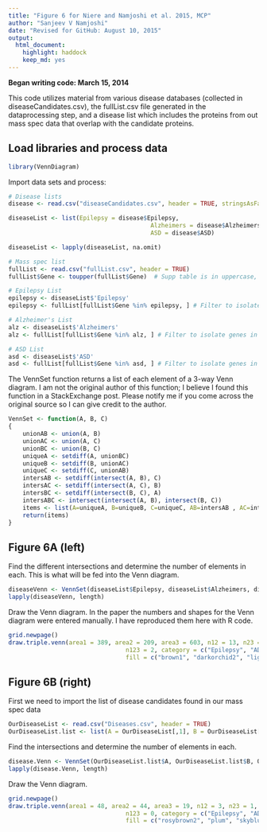 ---
title: "Figure 6 for Niere and Namjoshi et al. 2015, MCP"
author: "Sanjeev V Namjoshi"
date: "Revised for GitHub: August 10, 2015"
output: 
  html_document: 
    highlight: haddock
    keep_md: yes
---
**Began writing code: March 15, 2014**

This code utilizes material from various disease databases (collected in diseaseCandidates.csv), the fullList.csv file generated in the dataprocessing step, and a disease list which includes the proteins from out mass spec data that overlap with the candidate proteins.

## Load libraries and process data

```{r, message = FALSE}
library(VennDiagram)
```

Import data sets and process:
```{r}
# Disease lists
disease <- read.csv("diseaseCandidates.csv", header = TRUE, stringsAsFactors = FALSE, na.strings = "")

diseaseList <- list(Epilepsy = disease$Epilepsy,
										Alzheimers = disease$Alzheimers,
										ASD = disease$ASD)

diseaseList <- lapply(diseaseList, na.omit)

# Mass spec list
fullList <- read.csv("fullList.csv", header = TRUE)
fullList$Gene <- toupper(fullList$Gene)  # Supp table is in uppercase, easier comparison

# Epilepsy List
epilepsy <- diseaseList$'Epilepsy'
epilepsy <- fullList[fullList$Gene %in% epilepsy, ] # Filter to isolate genes in our dataset

# Alzheimer's List
alz <- diseaseList$'Alzheimers'
alz <- fullList[fullList$Gene %in% alz, ] # Filter to isolate genes in our dataset

# ASD List
asd <- diseaseList$'ASD'
asd <- fullList[fullList$Gene %in% asd, ] # Filter to isolate genes in our dataset
```

The VennSet function returns a list of each element of a 3-way Venn diagram. I am not the original author of this function; I believe I found this function in a StackExchange post. Please notify me if you come across the original source so I can give credit to the author.

```{r}
VennSet <- function(A, B, C)
{
	unionAB <- union(A, B)
	unionAC <- union(A, C)
	unionBC <- union(B, C)
	uniqueA <- setdiff(A, unionBC)
	uniqueB <- setdiff(B, unionAC)
	uniqueC <- setdiff(C, unionAB)
	intersAB <- setdiff(intersect(A, B), C)
	intersAC <- setdiff(intersect(A, C), B)
	intersBC <- setdiff(intersect(B, C), A)
	intersABC <- intersect(intersect(A, B), intersect(B, C))
	items <- list(A=uniqueA, B=uniqueB, C=uniqueC, AB=intersAB , AC=intersAC , BC=intersBC , ABC=intersABC)
	return(items)
}
```

## Figure 6A (left)

Find the different intersections and determine the number of elements in each. This is what will be fed into the Venn diagram.

```{r}
diseaseVenn <- VennSet(diseaseList$Epilepsy, diseaseList$Alzheimers, diseaseList$ASD)
lapply(diseaseVenn, length)
```

Draw the Venn diagram. In the paper the numbers and shapes for the Venn diagram were entered manually. I have reproduced them here with R code.

```{r}
grid.newpage()
draw.triple.venn(area1 = 389, area2 = 209, area3 = 603, n12 = 13, n23 = 14, n13 = 59, 
								 n123 = 2, category = c("Epilepsy", "AD", "ASD"), lty = "blank", 
								 fill = c("brown1", "darkorchid2", "lightslateblue"))
```

## Figure 6B (right)

First we need to import the list of disease candidates found in our mass spec data

```{r}
OurDiseaseList <- read.csv("Diseases.csv", header = TRUE)
OurDiseaseList.list <- list(A = OurDiseaseList[,1], B = OurDiseaseList[,2], C = OurDiseaseList[,3])
```

Find the intersections and determine the number of elements in each.

```{r}
disease.Venn <- VennSet(OurDiseaseList.list$A, OurDiseaseList.list$B, OurDiseaseList.list$C)
lapply(disease.Venn, length)
```

Draw the Venn diagram.

```{r}
grid.newpage()
draw.triple.venn(area1 = 48, area2 = 44, area3 = 19, n12 = 3, n23 = 1, n13 = 5, 
								 n123 = 0, category = c("Epilepsy", "AD", "ASD"), lty = "blank", 
								 fill = c("rosybrown2", "plum", "skyblue1"))
```
